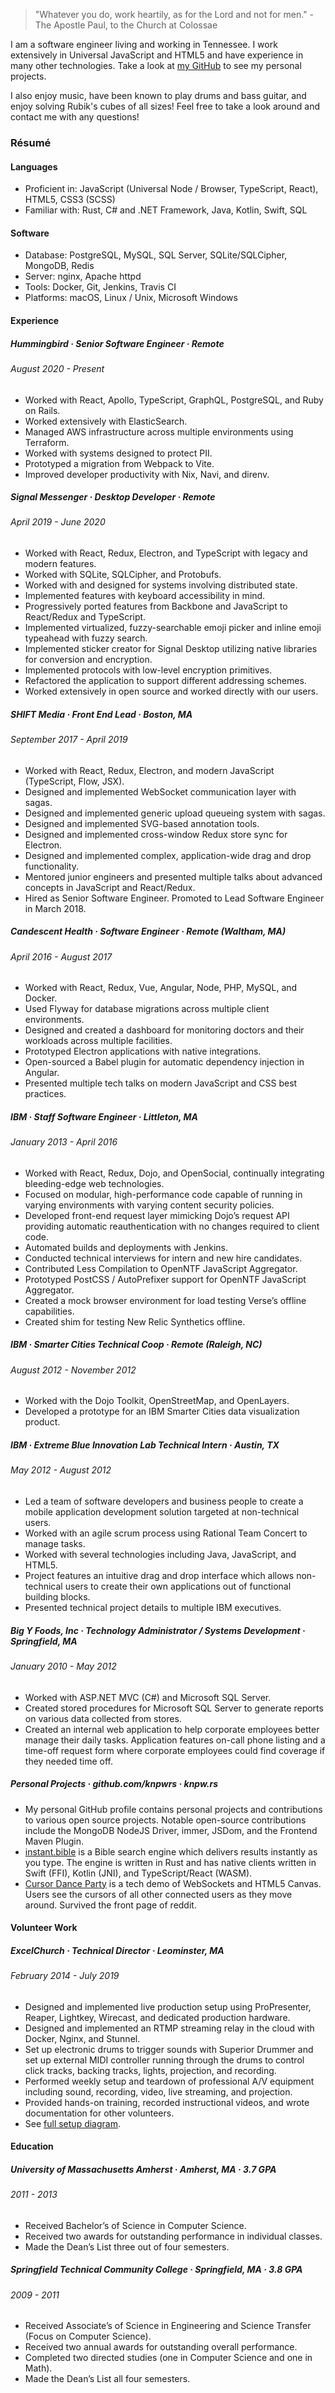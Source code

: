 > "Whatever you do, work heartily, as for the Lord and not for men." - The
> Apostle Paul, to the Church at Colossae

I am a software engineer living and working in Tennessee. I work extensively in
Universal JavaScript and HTML5 and have experience in many other technologies.
Take a look at [my GitHub](https://github.com/knpwrs) to see my personal projects.

I also enjoy music, have been known to play drums and bass guitar, and enjoy
solving Rubik's cubes of all sizes! Feel free to take a look around and contact
me with any questions!

### Résumé

#### Languages

- Proficient in: JavaScript (Universal Node / Browser, TypeScript, React), HTML5, CSS3 (SCSS)
- Familiar with: Rust, C# and .NET Framework, Java, Kotlin, Swift, SQL

#### Software

- Database: PostgreSQL, MySQL, SQL Server, SQLite/SQLCipher, MongoDB, Redis
- Server: nginx, Apache httpd
- Tools: Docker, Git, Jenkins, Travis CI
- Platforms: macOS, Linux / Unix, Microsoft Windows

#### Experience

##### Hummingbird &middot; Senior Software Engineer &middot; Remote

###### August 2020 - Present

- Worked with React, Apollo, TypeScript, GraphQL, PostgreSQL, and Ruby on Rails.
- Worked extensively with ElasticSearch.
- Managed AWS infrastructure across multiple environments using Terraform.
- Worked with systems designed to protect PII.
- Prototyped a migration from Webpack to Vite.
- Improved developer productivity with Nix, Navi, and direnv.

##### Signal Messenger &middot; Desktop Developer &middot; Remote

###### April 2019 - June 2020

- Worked with React, Redux, Electron, and TypeScript with legacy and modern features.
- Worked with SQLite, SQLCipher, and Protobufs.
- Worked with and designed for systems involving distributed state. <li>Implemented features with keyboard accessibility in mind.</li>
- Progressively ported features from Backbone and JavaScript to React/Redux and TypeScript.
- Implemented virtualized, fuzzy-searchable emoji picker and inline emoji typeahead with fuzzy search.
- Implemented sticker creator for Signal Desktop utilizing native libraries for conversion and encryption.
- Implemented protocols with low-level encryption primitives.
- Refactored the application to support different addressing schemes.
- Worked extensively in open source and worked directly with our users.

##### SHIFT Media &middot; Front End Lead &middot; Boston, MA

###### September 2017 - April 2019

- Worked with React, Redux, Electron, and modern JavaScript (TypeScript, Flow, JSX).
- Designed and implemented WebSocket communication layer with sagas.
- Designed and implemented generic upload queueing system with sagas.
- Designed and implemented SVG-based annotation tools.
- Designed and implemented cross-window Redux store sync for Electron.
- Designed and implemented complex, application-wide drag and drop functionality.
- Mentored junior engineers and presented multiple talks about advanced concepts in JavaScript and React/Redux.
- Hired as Senior Software Engineer. Promoted to Lead Software Engineer in March 2018.

##### Candescent Health &middot; Software Engineer &middot; Remote (Waltham, MA)

###### April 2016 - August 2017

- Worked with React, Redux, Vue, Angular, Node, PHP, MySQL, and Docker.
- Used Flyway for database migrations across multiple client environments.
- Designed and created a dashboard for monitoring doctors and their workloads across multiple facilities.
- Prototyped Electron applications with native integrations.
- Open-sourced a Babel plugin for automatic dependency injection in Angular.
- Presented multiple tech talks on modern JavaScript and CSS best practices.

##### IBM &middot; Staff Software Engineer &middot; Littleton, MA

###### January 2013 - April 2016

- Worked with React, Redux, Dojo, and OpenSocial, continually integrating bleeding-edge web technologies.
- Focused on modular, high-performance code capable of running in varying environments with varying content security policies.
- Developed front-end request layer mimicking Dojo’s request API providing automatic reauthentication with no changes required to client code.
- Automated builds and deployments with Jenkins.
- Conducted technical interviews for intern and new hire candidates.
- Contributed Less Compilation to OpenNTF JavaScript Aggregator.
- Prototyped PostCSS / AutoPrefixer support for OpenNTF JavaScript Aggregator.
- Created a mock browser environment for load testing Verse’s offline capabilities.
- Created shim for testing New Relic Synthetics offline.

##### IBM &middot; Smarter Cities Technical Coop &middot; Remote (Raleigh, NC)

###### August 2012 - November 2012

- Worked with the Dojo Toolkit, OpenStreetMap, and OpenLayers.
- Developed a prototype for an IBM Smarter Cities data visualization product.

##### IBM &middot; Extreme Blue Innovation Lab Technical Intern &middot; Austin, TX

###### May 2012 - August 2012

- Led a team of software developers and business people to create a mobile application development solution targeted at non-technical users.
- Worked with an agile scrum process using Rational Team Concert to manage tasks.
- Worked with several technologies including Java, JavaScript, and HTML5.
- Project features an intuitive drag and drop interface which allows non-technical users to create their own applications out of functional building blocks.
- Presented technical project details to multiple IBM executives.

##### Big Y Foods, Inc &middot; Technology Administrator / Systems Development &middot; Springfield, MA

###### January 2010 - May 2012

- Worked with ASP.NET MVC (C#) and Microsoft SQL Server.
- Created stored procedures for Microsoft SQL Server to generate reports on various data collected from stores.
- Created an internal web application to help corporate employees better manage their daily tasks. Application features on-call phone listing and a time-off request form where corporate employees could find coverage if they needed time off.

##### Personal Projects &middot; github.com/knpwrs &middot; knpw.rs

- My personal GitHub profile contains personal projects and contributions to various open source projects. Notable open-source contributions include the MongoDB NodeJS Driver, immer, JSDom, and the Frontend Maven Plugin.
- [instant.bible](https://instant.bible) is a Bible search engine which delivers results instantly as you type. The engine is written in Rust and has native clients written in Swift (FFI), Kotlin (JNI), and TypeScript/React (WASM).
- [Cursor Dance Party](https://cursordanceparty.com) is a tech demo of WebSockets and HTML5 Canvas. Users see the cursors of all other connected users as they move around. Survived the front page of reddit.

#### Volunteer Work

##### ExcelChurch &middot; Technical Director &middot; Leominster, MA

###### February 2014 - July 2019

- Designed and implemented live production setup using ProPresenter, Reaper, Lightkey, Wirecast, and dedicated production hardware.
- Designed and implemented an RTMP streaming relay in the cloud with Docker, Nginx, and Stunnel.
- Set up electronic drums to trigger sounds with Superior Drummer and set up external MIDI controller running through the drums to control click tracks, backing tracks, lights, projection, and recording.
- Performed weekly setup and teardown of professional A/V equipment including sound, recording, video, live streaming, and projection.
- Provided hands-on training, recorded instructional videos, and wrote documentation for other volunteers.
- See [full setup diagram](/images/excel-setup-diagram.png).

#### Education

##### University of Massachusetts Amherst &middot; Amherst, MA &middot; 3.7 GPA

###### 2011 - 2013

- Received Bachelor’s of Science in Computer Science.
- Received two awards for outstanding performance in individual classes.
- Made the Dean’s List three out of four semesters.

##### Springfield Technical Community College · Springfield, MA · 3.8 GPA

###### 2009 - 2011

- Received Associate’s of Science in Engineering and Science Transfer (Focus on Computer Science).
- Received two annual awards for outstanding overall performance.
- Completed two directed studies (one in Computer Science and one in Math).
- Made the Dean’s List all four semesters.
